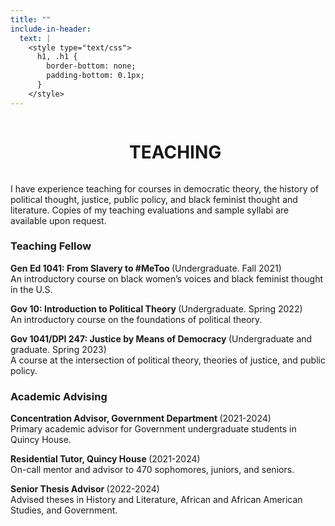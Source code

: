 ```yaml
---
title: ""
include-in-header:
  text: |
    <style type="text/css">
      h1, .h1 {
        border-bottom: none;
        padding-bottom: 0.1px;
      }
    </style>
---
```


::: column-page-inset
::: columns
::: {.column width="35%"}
:::

::: {.column width="65%"}
# TEACHING {style="text-transform:none;"}
:::
:::
:::

####### 

I have experience teaching for courses in democratic theory, the history of political thought, justice, public policy, and black feminist thought and literature. Copies of my teaching evaluations and sample syllabi are available upon request.

### Teaching Fellow

<h7 style="font-weight: bold"> Gen Ed 1041: From Slavery to #MeToo </h7> (Undergraduate. Fall 2021) <br> An introductory course on black women’s voices and black feminist thought in the U.S.

<h7 style="font-weight: bold"> Gov 10: Introduction to Political Theory </h7> (Undergraduate. Spring 2022) <br> An introductory course on the foundations of political theory.

<h7 style="font-weight: bold"> Gov 1041/DPI 247: Justice by Means of Democracy </h7> (Undergraduate and graduate. Spring 2023) <br> A course at the intersection of political theory, theories of justice, and public policy.

### Academic Advising

<h7 style="font-weight: bold">Concentration Advisor, Government Department </h7> (2021-2024) <br> Primary academic advisor for Government undergraduate students in Quincy House.

<h7 style="font-weight: bold"> Residential Tutor, Quincy House </h7> (2021-2024) <br> On-call mentor and advisor to 470 sophomores, juniors, and seniors.

<h7 style="font-weight: bold">Senior Thesis Advisor </h7> (2022-2024) <br> Advised theses in History and Literature, African and African American Studies, and Government.

<br>

